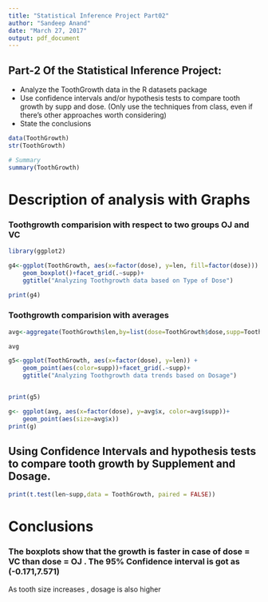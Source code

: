 ```yaml
---
title: "Statistical Inference Project Part02"
author: "Sandeep Anand"
date: "March 27, 2017"
output: pdf_document
---
```


## Part-2 Of the Statistical Inference Project: 
* Analyze the ToothGrowth data in the R datasets package
* Use confidence intervals and/or hypothesis tests to compare tooth growth by supp and dose. (Only use the techniques from class, even if there's other approaches worth considering)
* State the conclusions

```r
data(ToothGrowth)
str(ToothGrowth)

# Summary
summary(ToothGrowth)
```

# Description of analysis with Graphs
### Toothgrowth comparision with respect to two groups OJ and VC 
```r
library(ggplot2)

g4<-ggplot(ToothGrowth, aes(x=factor(dose), y=len, fill=factor(dose))) +
    geom_boxplot()+facet_grid(.~supp)+
    ggtitle("Analyzing Toothgrowth data based on Type of Dose")

print(g4)

```

### Toothgrowth comparision with averages
```r

avg<-aggregate(ToothGrowth$len,by=list(dose=ToothGrowth$dose,supp=ToothGrowth$supp),FUN=mean)

avg

g5<-ggplot(ToothGrowth, aes(x=factor(dose), y=len)) +
    geom_point(aes(color=supp))+facet_grid(.~supp)+
    ggtitle("Analyzing Toothgrowth data trends based on Dosage")


print(g5)

g<- ggplot(avg, aes(x=factor(dose), y=avg$x, color=avg$supp))+
    geom_point(aes(size=avg$x))
print(g)

```


## Using Confidence Intervals and hypothesis tests to compare tooth growth by Supplement and Dosage.
```r

print(t.test(len~supp,data = ToothGrowth, paired = FALSE))

```

# Conclusions

### The boxplots show that the growth is faster in case of dose = VC than dose = OJ . The 95% Confidence interval is got as (-0.171,7.571) 
As tooth size increases , dosage is also higher